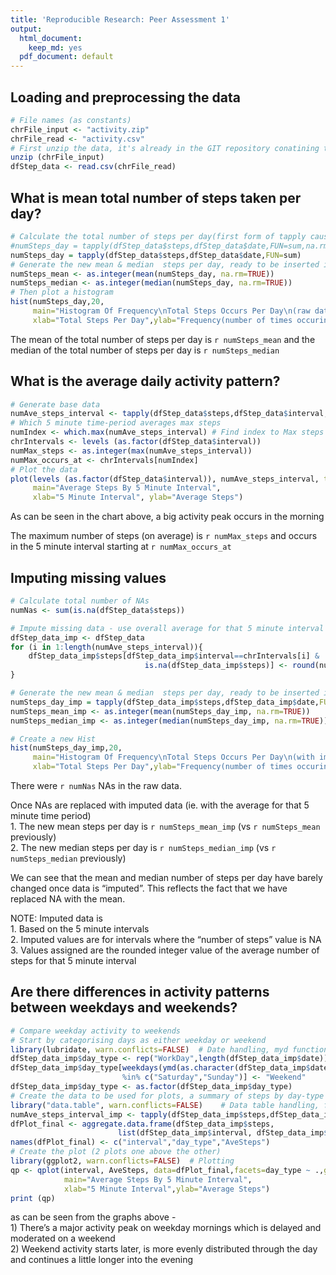 ```yaml
---
title: 'Reproducible Research: Peer Assessment 1'
output:
  html_document:
    keep_md: yes
  pdf_document: default
---
```



## Loading and preprocessing the data
```r
# File names (as constants)
chrFile_input <- "activity.zip"
chrFile_read <- "activity.csv"
# First unzip the data, it's already in the GIT repository conatining this document
unzip (chrFile_input)
dfStep_data <- read.csv(chrFile_read)
```
## What is mean total number of steps taken per day?
```r
# Calculate the total number of steps per day(first form of tapply causes problems so is commented out)
#numSteps_day = tapply(dfStep_data$steps,dfStep_data$date,FUN=sum,na.rm=TRUE)
numSteps_day = tapply(dfStep_data$steps,dfStep_data$date,FUN=sum)
# Generate the new mean & median  steps per day, ready to be inserted inline in commentary
numSteps_mean <- as.integer(mean(numSteps_day, na.rm=TRUE))
numSteps_median <- as.integer(median(numSteps_day, na.rm=TRUE))
# Then plot a histogram
hist(numSteps_day,20,
     main="Histogram Of Frequency\nTotal Steps Occurs Per Day\n(raw data)",
     xlab="Total Steps Per Day",ylab="Frequency(number of times occuring)")
```
  
The mean of the total number of steps per day is `r numSteps_mean`
 and the median of the total number of steps per day is `r numSteps_median`  

## What is the average daily activity pattern?

```r
# Generate base data
numAve_steps_interval <- tapply(dfStep_data$steps,dfStep_data$interval,FUN=mean,na.rm=TRUE)
# Which 5 minute time-period averages max steps
numIndex <- which.max(numAve_steps_interval) # Find index to Max steps
chrIntervals <- levels (as.factor(dfStep_data$interval))
numMax_steps <- as.integer(max(numAve_steps_interval))
numMax_occurs_at <- chrIntervals[numIndex]
# Plot the data
plot(levels (as.factor(dfStep_data$interval)), numAve_steps_interval, type="l",
     main="Average Steps By 5 Minute Interval",
     xlab="5 Minute Interval", ylab="Average Steps")
```
  
As can be seen in the chart above, a big activity peak occurs in the morning  

The maximum number of steps (on average) is `r numMax_steps`
 and occurs in the 5 minute interval starting at `r numMax_occurs_at`

## Imputing missing values

```r
# Calculate total number of NAs
numNas <- sum(is.na(dfStep_data$steps))

# Impute missing data - use overall average for that 5 minute interval (rounded to integer)
dfStep_data_imp <- dfStep_data
for (i in 1:length(numAve_steps_interval)){
    dfStep_data_imp$steps[dfStep_data_imp$interval==chrIntervals[i] & 
                              is.na(dfStep_data_imp$steps)] <- round(numAve_steps_interval[i],0)
}

# Generate the new mean & median  steps per day, ready to be inserted inline in commentary
numSteps_day_imp = tapply(dfStep_data_imp$steps,dfStep_data_imp$date,FUN=sum,na.rm=TRUE)
numSteps_mean_imp <- as.integer(mean(numSteps_day_imp, na.rm=TRUE))
numSteps_median_imp <- as.integer(median(numSteps_day_imp, na.rm=TRUE))

# Create a new Hist
hist(numSteps_day_imp,20,
     main="Histogram Of Frequency\nTotal Steps Occurs Per Day\n(with imputed data)",
     xlab="Total Steps Per Day",ylab="Frequency(number of times occuring)")
```
  
There were `r numNas` NAs in the raw data.  
  
Once NAs are replaced with imputed data (ie. with the average for that 5 minute time period)  
1.  The new mean steps per day is `r numSteps_mean_imp` (vs `r numSteps_mean` previously)  
2.  The new median steps per day is `r numSteps_median_imp`  (vs `r numSteps_median` previously)  
  
We can see that the mean and median number of steps per day have barely changed once data is "imputed".
 This reflects the fact that we have replaced NA with the mean.   

NOTE: Imputed data is  
1. Based on the 5 minute intervals  
2. Imputed values are for intervals where the "number of steps" value is NA  
3. Values assigned are the rounded integer value of the average number of steps for that 5 minute interval  

## Are there differences in activity patterns between weekdays and weekends?

```r
# Compare weekday activity to weekends
# Start by categorising days as either weekday or weekend
library(lubridate, warn.conflicts=FALSE)  # Date handling, myd function
dfStep_data_imp$day_type <- rep("WorkDay",length(dfStep_data_imp$date))
dfStep_data_imp$day_type[weekdays(ymd(as.character(dfStep_data_imp$date)))
                         %in% c("Saturday","Sunday")] <- "Weekend"
dfStep_data_imp$day_type <- as.factor(dfStep_data_imp$day_type)
# Create the data to be used for plots, a summary of steps by day-type and 5-minute-interval
library("data.table", warn.conflicts=FALSE)    # Data table handling, for Aggregate function
numAve_steps_interval_imp <- tapply(dfStep_data_imp$steps,dfStep_data_imp$interval,FUN=mean,na.rm=TRUE)
dfPlot_final <- aggregate.data.frame(dfStep_data_imp$steps,  
                        list(dfStep_data_imp$interval, dfStep_data_imp$day_type), FUN=mean)
names(dfPlot_final) <- c("interval","day_type","AveSteps")
# Create the plot (2 plots one above the other)
library(ggplot2, warn.conflicts=FALSE)  # Plotting
qp <- qplot(interval, AveSteps, data=dfPlot_final,facets=day_type ~ .,geom="line",
            main="Average Steps By 5 Minute Interval",
            xlab="5 Minute Interval",ylab="Average Steps")
print (qp)
```
  
as can be seen from the graphs above -  
1) There's a major activity peak on weekday mornings which is delayed and moderated on a weekend  
2) Weekend activity starts later, is more evenly distributed through the day and continues a little longer into the evening  
